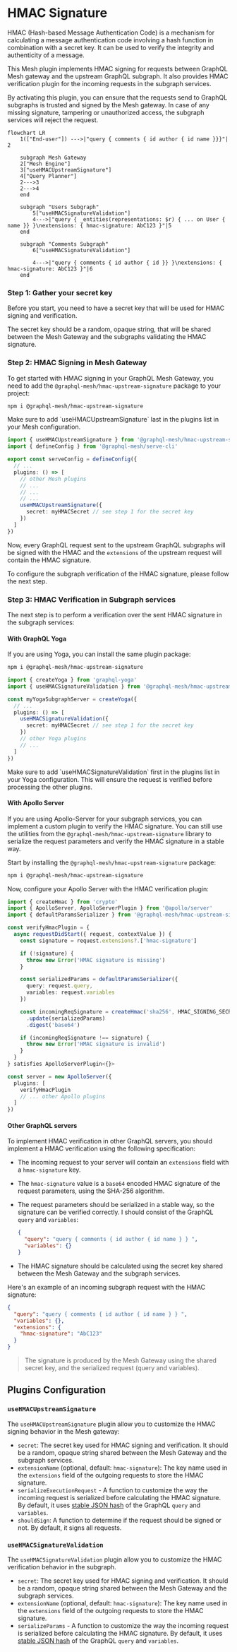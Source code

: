
# HMAC Signature

HMAC (Hash-based Message Authentication Code) is a mechanism for calculating a message
authentication code involving a hash function in combination with a secret key. It can be used to
verify the integrity and authenticity of a message.

This Mesh plugin implements HMAC signing for requests between GraphQL Mesh gateway and the upstream
GraphQL subgraph. It also provides HMAC verification plugin for the incoming requests in the
subgraph services.

By activating this plugin, you can ensure that the requests send to GraphQL subgraphs is trusted and
signed by the Mesh gateway. In case of any missing signature, tampering or unauthorized access, the
subgraph services will reject the request.

```mermaid
flowchart LR
	1(["End-user"]) --->|"query { comments { id author { id name }}}"| 2

    subgraph Mesh Gateway
    2["Mesh Engine"]
    3["useHMACUpstreamSignature"]
    4["Query Planner"]
    2--->3
    2--->4
    end

    subgraph "Users Subgraph"
        5["useHMACSignatureValidation"]
        4--->|"query { _entities(representations: $r) { ... on User { name }} }\nextensions: { hmac-signature: AbC123 }"|5
    end

    subgraph "Comments Subgraph"
        6["useHMACSignatureValidation"]

        4--->|"query { comments { id author { id }} }\nextensions: { hmac-signature: AbC123 }"|6
    end
```

<Steps>

### Step 1: Gather your secret key

Before you start, you need to have a secret key that will be used for HMAC signing and verification.

The secret key should be a random, opaque string, that will be shared between the Mesh Gateway and
the subgraphs validating the HMAC signature.

### Step 2: HMAC Signing in Mesh Gateway

To get started with HMAC signing in your GraphQL Mesh Gateway, you need to add the
`@graphql-mesh/hmac-upstream-signature` package to your project:

```sh npm2yarn
npm i @graphql-mesh/hmac-upstream-signature
```

<Callout>
  Make sure to add `useHMACUpstreamSignature` last in the plugins list in your Mesh configuration.
</Callout>

```ts
import { useHMACUpstreamSignature } from '@graphql-mesh/hmac-upstream-signature'
import { defineConfig } from '@graphql-mesh/serve-cli'

export const serveConfig = defineConfig({
  // ...
  plugins: () => [
    // other Mesh plugins
    // ...
    // ...
    // ...
    useHMACUpstreamSignature({
      secret: myHMACSecret // see step 1 for the secret key
    })
  ]
})
```

Now, every GraphQL request sent to the upstream GraphQL subgraphs will be signed with the HMAC and
the `extensions` of the upstream request will contain the HMAC signature.

To configure the subgraph verification of the HMAC signature, please follow the next step.

### Step 3: HMAC Verification in Subgraph services

The next step is to perform a verification over the sent HMAC signature in the subgraph services:

#### With GraphQL Yoga

If you are using Yoga, you can install the same plugin package:

```sh npm2yarn
npm i @graphql-mesh/hmac-upstream-signature
```

```ts
import { createYoga } from 'graphql-yoga'
import { useHMACSignatureValidation } from '@graphql-mesh/hmac-upstream-signature'

const myYogaSubgraphServer = createYoga({
  // ...
  plugins: () => [
    useHMACSignatureValidation({
      secret: myHMACSecret // see step 1 for the secret key
    })
    // other Yoga plugins
    // ...
  ]
})
```

<Callout>
  Make sure to add `useHMACSignatureValidation` first in the plugins list in your Yoga
  configuration. This will ensure the request is verified before processing the other plugins.
</Callout>

#### With Apollo Server

If you are using Apollo-Server for your subgraph services, you can implement a custom plugin to
verify the HMAC signature. You can still use the utilities from the
`@graphql-mesh/hmac-upstream-signature` library to serialize the request parameters and verify the
HMAC signature in a stable way.

Start by installing the `@graphql-mesh/hmac-upstream-signature` package:

```sh npm2yarn
npm i @graphql-mesh/hmac-upstream-signature
```

Now, configure your Apollo Server with the HMAC verification plugin:

```ts filename="apollo-subgraph.ts"
import { createHmac } from 'crypto'
import { ApolloServer, ApolloServerPlugin } from '@apollo/server'
import { defaultParamsSerializer } from '@graphql-mesh/hmac-upstream-signature'

const verifyHmacPlugin = {
  async requestDidStart({ request, contextValue }) {
    const signature = request.extensions?.['hmac-signature']

    if (!signature) {
      throw new Error('HMAC signature is missing')
    }

    const serializedParams = defaultParamsSerializer({
      query: request.query,
      variables: request.variables
    })

    const incomingReqSignature = createHmac('sha256', HMAC_SIGNING_SECRET)
      .update(serializedParams)
      .digest('base64')

    if (incomingReqSignature !== signature) {
      throw new Error('HMAC signature is invalid')
    }
  }
} satisfies ApolloServerPlugin<{}>

const server = new ApolloServer({
  plugins: [
    verifyHmacPlugin
    // ... other Apollo plugins
  ]
})
```

#### Other GraphQL servers

To implement HMAC verification in other GraphQL servers, you should implement a HMAC verification
using the following specification:

- The incoming request to your server will contain an `extensions` field with a `hmac-signature`
  key.
- The `hmac-signature` value is a `base64` encoded HMAC signature of the request parameters, using
  the SHA-256 algorithm.
- The request parameters should be serialized in a stable way, so the signature can be verified
  correctly. I should consist of the GraphQL `query` and `variables`:

  ```json
  {
    "query": "query { comments { id author { id name } } ",
    "variables": {}
  }
  ```

- The HMAC signature should be calculated using the secret key shared between the Mesh Gateway and
  the subgraph services.

Here's an example of an incoming subgraph request with the HMAC signature:

```json
{
  "query": "query { comments { id author { id name } } ",
  "variables": {},
  "extensions": {
    "hmac-signature": "AbC123"
  }
}
```

> The signature is produced by the Mesh Gateway using the shared secret key, and the serialized
> request (query and variables).

</Steps>

## Plugins Configuration

### `useHMACUpstreamSignature`

The `useHMACUpstreamSignature` plugin allow you to customize the HMAC signing behavior in the Mesh
gateway:

- `secret`: The secret key used for HMAC signing and verification. It should be a random, opaque
  string shared between the Mesh Gateway and the subgraph services.
- `extensionName` (optional, default: `hmac-signature`): The key name used in the `extensions` field
  of the outgoing requests to store the HMAC signature.
- `serializeExecutionRequest` - A function to customize the way the incoming request is serialized
  before calculating the HMAC signature. By default, it uses
  [stable JSON hash](https://www.npmjs.com/package/json-stable-stringify) of the GraphQL `query` and
  `variables`.
- `shouldSign`: A function to determine if the request should be signed or not. By default, it signs
  all requests.

### `useHMACSignatureValidation`

The `useHMACSignatureValidation` plugin allow you to customize the HMAC verification behavior in the
subgraph.

- `secret`: The secret key used for HMAC signing and verification. It should be a random, opaque
  string shared between the Mesh Gateway and the subgraph services.
- `extensionName` (optional, default: `hmac-signature`): The key name used in the `extensions` field
  of the outgoing requests to store the HMAC signature.
- `serializeParams` - A function to customize the way the incoming request is serialized before
  calculating the HMAC signature. By default, it uses
  [stable JSON hash](https://www.npmjs.com/package/json-stable-stringify) of the GraphQL `query` and
  `variables`.
